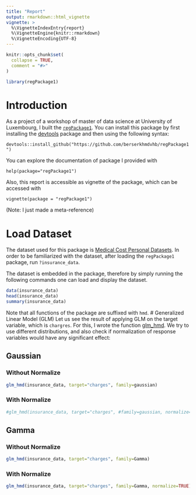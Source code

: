 ```yaml
---
title: "Report"
output: rmarkdown::html_vignette
vignette: >
  %\VignetteIndexEntry{report}
  %\VignetteEngine{knitr::rmarkdown}
  %\VignetteEncoding{UTF-8}
---
```


```r
knitr::opts_chunk$set(
  collapse = TRUE,
  comment = "#>"
)
```

```r
library(regPackage1)
```
# Introduction
As a project of a workshop of master of data science at University of Luxembourg, I built the [`regPackage1`](https://github.com/berserkhmdvhb/regPackage1). 
You can install this package by first installing the [devtools](https://www.r-project.org/nosvn/pandoc/devtools.html) package and then using the following syntax:

`devtools::install_github("https://github.com/berserkhmdvhb/regPackage1")`

You can explore the documentation of package I provided with 

`help(package="regPackage1")`

Also, this report is accessible as vignette of the package, which can be accessed with

`vignette(package = "regPackage1")`

(Note: I just made a meta-reference)

# Load Dataset
The dataset used for this package is [Medical Cost Personal Datasets](https://www.kaggle.com/datasets/mirichoi0218/insurance).
In order to be familiarized with the dataset, after loading the `regPackage1` package, run `?insurance_data`.

The dataset is embedded in the package, therefore by simply running the following commands one can load and display the dataset.

```r
data(insurance_data)
head(insurance_data)
summary(insurance_data)
```
Note that all functions of the package are suffixed with `hmd`.
# Generalized Linear Model (GLM)
Let us see the result of applying GLM on the target variable, which is `chargres`. 
For this, I wrote the function [glm_hmd](https://github.com/berserkhmdvhb/regPackage1/blob/main/R/glm_hmd.R).
We try to use different distributions, and also check if normalization of response variables would have any significant effect:

## Gaussian


### Without Normalize

```r
glm_hmd(insurance_data, target="charges", family=gaussian)
```

### With Normalize

```r
#glm_hmd(insurance_data, target="charges", #family=gaussian, normalize=TRUE)
```

## Gamma



### Without Normalize
```r
glm_hmd(insurance_data, target="charges", family=Gamma)
```

### With Normalize
```r
glm_hmd(insurance_data, target="charges", family=Gamma, normalize=TRUE)
```          
